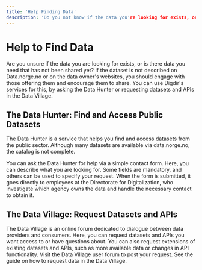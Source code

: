 ```yaml
---
title: 'Help Finding Data'
description: 'Do you not know if the data you're looking for exists, or is it data you need that hasn't been shared yet?'
---
```


# Help to Find Data

<Ingress size='xs'>
    Are you unsure if the data you are looking for exists, or is there data you need that has not been shared yet? If the dataset is not described on Data.norge.no or on the data owner's websites, you should engage with those offering them and encourage them to share. You can use Digdir's services for this, by asking the Data Hunter or requesting datasets and APIs in the Data Village.
</Ingress>

## The Data Hunter: Find and Access Public Datasets

The Data Hunter is a service that helps you find and access datasets from the public sector. Although many datasets are available via data.norge.no, the catalog is not complete.

You can ask the Data Hunter for help via a simple contact form. Here, you can describe what you are looking for. Some fields are mandatory, and others can be used to specify your request. When the form is submitted, it goes directly to employees at the Directorate for Digitalization, who investigate which agency owns the data and handle the necessary contact to obtain it.

## The Data Village: Request Datasets and APIs

The Data Village is an online forum dedicated to dialogue between data providers and consumers. Here, you can request datasets and APIs you want access to or have questions about. You can also request extensions of existing datasets and APIs, such as more available data or changes in API functionality. Visit the Data Village user forum to post your request. See the guide on how to request data in the Data Village.
